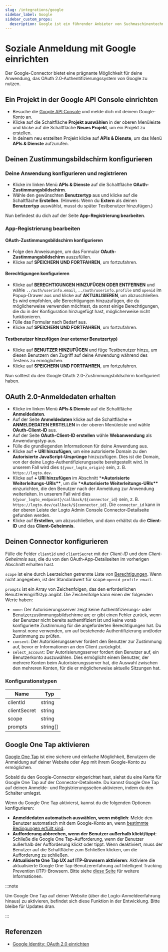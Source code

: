 ```yaml
---
slug: /integrations/google
sidebar_label: Google
sidebar_custom_props:
  description: Google ist ein führender Anbieter von Suchmaschinentechnologie und E-Mail-Diensten.
---
```



# Soziale Anmeldung mit Google einrichten

Der Google-Connector bietet eine prägnante Möglichkeit für deine Anwendung, das OAuth 2.0-Authentifizierungssystem von Google zu nutzen.

<GuideTip />

## Ein Projekt in der Google API Console einrichten

- Besuche die [Google API Console](https://console.developers.google.com) und melde dich mit deinem Google-Konto an.
- Klicke auf die Schaltfläche **Projekt auswählen** in der oberen Menüleiste und klicke auf die Schaltfläche **Neues Projekt**, um ein Projekt zu erstellen.
- In deinem neu erstellten Projekt klicke auf **APIs & Dienste**, um das Menü **APIs & Dienste** aufzurufen.

## Deinen Zustimmungsbildschirm konfigurieren

### Deine Anwendung konfigurieren und registrieren

- Klicke im linken Menü **APIs & Dienste** auf die Schaltfläche **OAuth-Zustimmungsbildschirm**.
- Wähle den gewünschten **Benutzertyp** aus und klicke auf die Schaltfläche **Erstellen**. (Hinweis: Wenn du **Extern** als deinen **Benutzertyp** auswählst, musst du später Testbenutzer hinzufügen.)

Nun befindest du dich auf der Seite **App-Registrierung bearbeiten**.

### App-Registrierung bearbeiten

#### OAuth-Zustimmungsbildschirm konfigurieren

- Folge den Anweisungen, um das Formular **OAuth-Zustimmungsbildschirm** auszufüllen.
- Klicke auf **SPEICHERN UND FORTFAHREN**, um fortzufahren.

#### Berechtigungen konfigurieren

- Klicke auf **BERECHTIGUNGEN HINZUFÜGEN ODER ENTFERNEN** und wähle `../auth/userinfo.email`, `../auth/userinfo.profile` und `openid` im Popup-Drawer aus und klicke auf **AKTUALISIEREN**, um abzuschließen. Es wird empfohlen, alle Berechtigungen hinzuzufügen, die du möglicherweise verwenden möchtest, da sonst einige Berechtigungen, die du in der Konfiguration hinzugefügt hast, möglicherweise nicht funktionieren.
- Fülle das Formular nach Bedarf aus.
- Klicke auf **SPEICHERN UND FORTFAHREN**, um fortzufahren.

#### Testbenutzer hinzufügen (nur externer Benutzertyp)

- Klicke auf **BENUTZER HINZUFÜGEN** und füge Testbenutzer hinzu, um diesen Benutzern den Zugriff auf deine Anwendung während des Testens zu ermöglichen.
- Klicke auf **SPEICHERN UND FORTFAHREN**, um fortzufahren.

Nun solltest du den Google OAuth 2.0-Zustimmungsbildschirm konfiguriert haben.

## OAuth 2.0-Anmeldedaten erhalten

- Klicke im linken Menü **APIs & Dienste** auf die Schaltfläche **Anmeldedaten**.
- Auf der Seite **Anmeldedaten** klicke auf die Schaltfläche **+ ANMELDEDATEN ERSTELLEN** in der oberen Menüleiste und wähle **OAuth-Client-ID** aus.
- Auf der Seite **OAuth-Client-ID erstellen** wähle **Webanwendung** als Anwendungstyp aus.
- Fülle die grundlegenden Informationen für deine Anwendung aus.
- Klicke auf **+ URI hinzufügen**, um eine autorisierte Domain zu den **Autorisierte JavaScript-Ursprünge** hinzuzufügen. Dies ist die Domain, von der deine Logto-Authentifizierungsseite bereitgestellt wird. In unserem Fall wird dies `${your_logto_origin}` sein, z. B. `https://logto.dev`.
- Klicke auf **+ URI hinzufügen** im Abschnitt \***\*Autorisierte Weiterleitungs-URIs\*\***, um die \***\*Autorisierte Weiterleitungs-URIs\*\*** einzurichten, die den Benutzer nach der Anmeldung zur Anwendung weiterleiten. In unserem Fall wird dies `${your_logto_endpoint}/callback/${connector_id}` sein, z. B. `https://logto.dev/callback/${connector_id}`. Die `connector_id` kann in der oberen Leiste der Logto Admin Console Connector-Detailseite gefunden werden.
- Klicke auf **Erstellen**, um abzuschließen, und dann erhältst du die **Client-ID** und das **Client-Geheimnis**.

## Deinen Connector konfigurieren

Fülle die Felder `clientId` und `clientSecret` mit der _Client-ID_ und dem _Client-Geheimnis_ aus, die du von den OAuth-App-Detailseiten im vorherigen Abschnitt erhalten hast.

`scope` ist eine durch Leerzeichen getrennte Liste von [Berechtigungen](https://developers.google.com/identity/protocols/oauth2/scopes). Wenn nicht angegeben, ist der Standardwert für scope `openid profile email`.

`prompts` ist ein Array von Zeichenfolgen, das den erforderlichen Benutzereingriffstyp angibt. Die Zeichenfolge kann einen der folgenden Werte haben:

- `none`: Der Autorisierungsserver zeigt keine Authentifizierungs- oder Benutzerzustimmungsbildschirme an; er gibt einen Fehler zurück, wenn der Benutzer nicht bereits authentifiziert ist und keine vorab konfigurierte Zustimmung für die angeforderten Berechtigungen hat. Du kannst none verwenden, um auf bestehende Authentifizierung und/oder Zustimmung zu prüfen.
- `consent`: Der Autorisierungsserver fordert den Benutzer zur Zustimmung auf, bevor er Informationen an den Client zurückgibt.
- `select_account`: Der Autorisierungsserver fordert den Benutzer auf, ein Benutzerkonto auszuwählen. Dies ermöglicht einem Benutzer, der mehrere Konten beim Autorisierungsserver hat, die Auswahl zwischen den mehreren Konten, für die er möglicherweise aktuelle Sitzungen hat.

### Konfigurationstypen

| Name         | Typ      |
| ------------ | -------- |
| clientId     | string   |
| clientSecret | string   |
| scope        | string   |
| prompts      | string[] |

## Google One Tap aktivieren

[Google One Tap](https://developers.google.com/identity/gsi/web/guides/features) ist eine sichere und einfache Möglichkeit, Benutzern die Anmeldung auf deiner Website oder App mit ihrem Google-Konto zu ermöglichen.

Sobald du den Google-Connector eingerichtet hast, siehst du eine Karte für Google One Tap auf der Connector-Detailseite. Du kannst Google One Tap auf deinen Anmelde- und Registrierungsseiten aktivieren, indem du den Schalter umlegst.

Wenn du Google One Tap aktivierst, kannst du die folgenden Optionen konfigurieren:

- **Anmeldedaten automatisch auswählen, wenn möglich**: Melde den Benutzer automatisch mit dem Google-Konto an, wenn [bestimmte Bedingungen erfüllt sind](https://developers.google.com/identity/gsi/web/guides/automatic-sign-in-sign-out).
- **Aufforderung abbrechen, wenn der Benutzer außerhalb klickt/tippt**: Schließe die Google One Tap-Aufforderung, wenn der Benutzer außerhalb der Aufforderung klickt oder tippt. Wenn deaktiviert, muss der Benutzer auf die Schaltfläche zum Schließen klicken, um die Aufforderung zu schließen.
- **Aktualisierte One Tap UX auf ITP-Browsern aktivieren**: Aktiviere die aktualisierte Google One Tap-Benutzererfahrung auf Intelligent Tracking Prevention (ITP)-Browsern. Bitte siehe [diese Seite](https://developers.google.com/identity/gsi/web/guides/features#upgraded_ux_on_itp_browsers) für weitere Informationen.

:::note

Um Google One Tap auf deiner Website (über die Logto-Anmeldeerfahrung hinaus) zu aktivieren, befindet sich diese Funktion in der Entwicklung. Bitte bleibe für Updates dran.

:::

## Referenzen

- [Google Identity: OAuth 2.0 einrichten](https://developers.google.com/identity/protocols/oauth2/openid-connect#appsetup)
